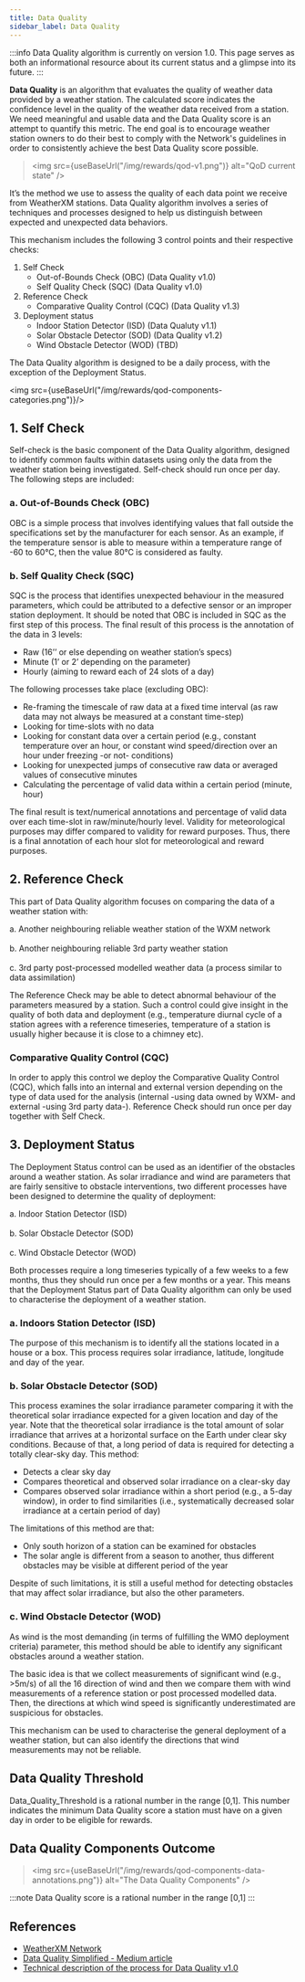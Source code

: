 ```yaml
---
title: Data Quality
sidebar_label: Data Quality
---
```



:::info
Data Quality algorithm is currently on version 1.0. This page serves as both an informational resource about its current status and a glimpse into its future.
:::

**Data Quality** is an algorithm that evaluates the quality of weather data provided by a weather station. 
The calculated score indicates the confidence level in the quality of the weather data received from a station. 
We need meaningful and usable data and the Data Quality score is an attempt to quantify this metric. 
The end goal is to encourage weather station owners to do their best to comply with the Network's guidelines in order to consistently 
achieve the best Data Quality score possible.

><img src={useBaseUrl("/img/rewards/qod-v1.png")} alt="QoD current state" />

It’s the method we use to assess the quality of each data point we receive from WeatherXM stations. 
Data Quality algorithm involves a series of techniques and processes designed to help us distinguish between expected and unexpected data behaviors.

This mechanism includes the following 3 control points and their respective checks:
1. Self Check
    * Out-of-Bounds Check (OBC) (Data Quality v1.0)
    * Self Quality Check (SQC) (Data Quality v1.0) 
2. Reference Check
    * Comparative Quality Control (CQC) (Data Quality v1.3)
3. Deployment status 
    * Indoor Station Detector (ISD) (Data Qualuty v1.1)
    * Solar Obstacle Detector (SOD) (Data Quality v1.2)
    * Wind Obstacle Detector (WOD) (TBD)

The Data Quality algorithm is designed to be a daily process, with the exception of the Deployment Status.

<img src={useBaseUrl("/img/rewards/qod-components-categories.png")}/>

## 1. Self Check
Self-check is the basic component of the Data Quality algorithm, designed to identify common faults within datasets using only the data from the weather station being investigated. Self-check should run once per day. The following steps are included:

### a. Out-of-Bounds Check (OBC)
OBC is a simple process that involves identifying values that fall outside the specifications set by the manufacturer for each sensor.
As an example, if the temperature sensor is able to measure within a temperature range of -60 to 60°C, then the value 80°C is considered as faulty.

### b. Self Quality Check (SQC)
SQC is the process that identifies unexpected behaviour in the measured parameters, which could be attributed to a defective sensor or an improper station deployment. 
It should be noted that OBC is included in SQC as the first step of this process. 
The final result of this process is the annotation of the data in 3 levels:

- Raw (16’’ or else depending on weather station’s specs)
- Minute (1’ or 2’ depending on the parameter)
- Hourly (aiming to reward each of 24 slots of a day)

The following processes take place (excluding OBC):

- Re-framing the timescale of raw data at a fixed time interval (as raw data may not always be measured at a constant time-step)
- Looking for time-slots with no data
- Looking for constant data over a certain period (e.g., constant temperature over an hour, or constant wind speed/direction over an hour under freezing -or not- conditions)
- Looking for unexpected jumps of consecutive raw data or averaged values of consecutive minutes
- Calculating the percentage of valid data within a certain period (minute, hour)

The final result is text/numerical annotations and percentage of valid data over each time-slot in raw/minute/hourly level. Validity for meteorological purposes may differ compared to validity for reward purposes. Thus, there is a final annotation of each hour slot for meteorological and reward purposes.

## 2. Reference Check
This part of Data Quality algorithm focuses on comparing the data of a weather station with:

a. Another neighbouring reliable weather station of the WXM network<br></br>
b. Another neighbouring reliable 3rd party weather station<br></br>
c. 3rd party post-processed modelled weather data (a process similar to data assimilation)

The Reference Check may be able to detect abnormal behaviour of the parameters measured by a station. 
Such a control could give insight in the quality of both data and deployment 
(e.g., temperature diurnal cycle of a station agrees with a reference timeseries, temperature of a station is usually higher because it is close to a chimney etc).

### Comparative Quality Control (CQC)
In order to apply this control we deploy the Comparative Quality Control (CQC), 
which falls into an internal and external version depending on the type of data used for the analysis 
(internal -using data owned by WXM- and external -using 3rd party data-). 
Reference Check should run once per day together with Self Check.

## 3. Deployment Status
The Deployment Status control can be used as an identifier of the obstacles around a weather station. As solar irradiance and wind are parameters that are fairly sensitive to obstacle interventions, two different processes have been designed to determine the quality of deployment:

a. Indoor Station Detector (ISD)<br></br>
b. Solar Obstacle Detector (SOD)<br></br>
c. Wind Obstacle Detector (WOD)

Both processes require a long timeseries typically of a few weeks to a few months, thus they should run once per a few months or a year. 
This means that the Deployment Status part of Data Quality algorithm can only be used to characterise the deployment of a weather station.

### a. Indoors Station Detector (ISD)
The purpose of this mechanism is to identify all the stations located in a house or a box.
This process requires solar irradiance, latitude, longitude and day of the year.

### b. Solar Obstacle Detector (SOD)
This process examines the solar irradiance parameter comparing it with the theoretical solar irradiance expected for a given location and day of the year. Note that the theoretical solar irradiance is the total amount of solar irradiance that arrives at a horizontal surface on the Earth under clear sky conditions. 
Because of that, a long period of data is required for detecting a totally clear-sky day. This method:

- Detects a clear sky day
- Compares theoretical and observed solar irradiance on a clear-sky day
- Compares observed solar irradiance within a short period (e.g., a 5-day window), in order to find similarities (i.e., systematically decreased solar irradiance at a certain period of day)

The limitations of this method are that:
- Only south horizon of a station can be examined for obstacles
- The solar angle is different from a season to another, thus different obstacles may be visible at different period of the year

Despite of such limitations, it is still a useful method for detecting obstacles that may affect solar irradiance, but also the other parameters.

### c. Wind Obstacle Detector (WOD)
As wind is the most demanding (in terms of fulfilling the WMO deployment criteria) parameter, this method should be able to identify any significant obstacles around a weather station.

The basic idea is that we collect measurements of significant wind (e.g., >5m/s) of all the 16 direction of wind and then we compare them with wind measurements of a reference station or post processed modelled data. Then, the directions at which wind speed is significantly underestimated are suspicious for obstacles.

This mechanism can be used to characterise the general deployment of a weather station, but can also identify the directions that wind measurements may not be reliable.

## Data Quality Threshold
Data_Quality_Threshold is a rational number in the range [0,1]. 
This number indicates the minimum Data Quality score a station must have on a given day in order to be eligible for rewards.

## Data Quality Components Outcome
><img src={useBaseUrl("/img/rewards/qod-components-data-annotations.png")} alt="The Data Quality Components" />

:::note
Data Quality score is a rational number in the range [0,1]
:::  

## References
- [WeatherXM Network](https://weatherxm.network/)
- [Data Quality Simplified - Medium article](https://medium.com/weatherxm/weatherxm-qod-quality-of-data-simplified-b5a42aee7367)
- [Technical description of the process for Data Quality v1.0](https://docs.google.com/document/d/e/2PACX-1vRAkDVFpRxqZyP0CAAEtqxtE61VTpAnP02k25BB25F9HUcvIILwBX4-gKt6YP4f1L3mSN2SLNK5aKzJ/pub)